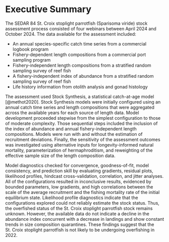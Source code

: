 # Executive Summary {.unnumbered}

The SEDAR 84 St. Croix stoplight parrotfish (Sparisoma viride) stock assessment process consisted of four webinars between April 2024 and October 2024. The data available for the assessment included:

-   An annual species-specific catch time series from a commercial logbook program
-   Fishery-dependent length compositions from a commercial port sampling program
-   Fishery-independent length compositions from a stratified random sampling survey of reef fish
-   A fishery-independent index of abundance from a stratified random sampling survey of reef fish
-   Life history information from otolith analysis and gonad histology

The assessment used Stock Synthesis, a statistical catch-at-age model [@methot2020]. Stock Synthesis models were initially configured using an annual catch time series and length compositions that were aggregated across the available years for each source of length data. Model development proceeded stepwise from the simplest configuration to those of moderate complexity. Those sequential steps included the inclusion of the index of abundance and annual fishery-independent length compositions. Models were run with and without the estimation of recruitment deviations. Finally, the sensitivity of the assessment outcomes was investigated using alternative inputs for longevity-informed natural mortality, parameterization of hermaphroditism, and reweighting of the effective sample size of the length composition data.

Model diagnostics checked for convergence, goodness-of-fit, model consistency, and prediction skill by evaluating gradients, residual plots, likelihood profiles, hindcast cross-validation, correlation, and jitter analyses. All of the configurations resulted in inconclusive results, evidenced by bounded parameters, low gradients, and high correlations between the scale of the average recruitment and the fishing mortality rate of the initial equilibrium state. Likelihood profile diagnostics indicate that the configurations explored could not reliably estimate the stock status. Thus, the overfished status of the St. Croix stoplight parrotfish stock remains unknown. However, the available data do not indicate a decline in the abundance index concurrent with a decrease in landings and show constant trends in size composition quarantines. These findings suggest that the St. Croix stoplight parrotfish is not likely to be undergoing overfishing in 2022.

```{=openxml}
<w:p><w:r><w:br w:type="page"/></w:r></w:p>
```
